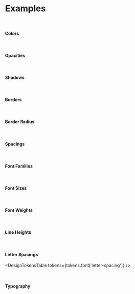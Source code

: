 
<Meta title='Examples' />

# Examples

<br />

#### Colors

<DesignTokensTable tokens={tokens.color} />

<br />

#### Opacities

<DesignTokensTable tokens={tokens.opacity} />

<br />

#### Shadows

<DesignTokensTable tokens={tokens.shadow} />

<br />

#### Borders

<DesignTokensTable tokens={tokens.border} />

<br />

#### Border Radius

<DesignTokensTable tokens={tokens.radius} />

<br />

#### Spacings

<DesignTokensTable tokens={tokens.grid} />

<br />

#### Font Families

<DesignTokensTable tokens={tokens.font.family} />

<br />

#### Font Sizes

<DesignTokensTable tokens={tokens.font.size} />

<br />

#### Font Weights

<DesignTokensTable tokens={tokens.font.weight} />

<br />

#### Line Heights

<br />

#### Letter Spacings

<DesignTokensTable tokens={tokens.font['letter-spacing']} />

<br />

#### Typography

<DesignTokensTable tokens={tokens.typography} />
